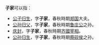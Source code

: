 '''子家'''可以指：
* [[公子归生|公子归生]]，字'''子家'''，春秋時期[[郑国|郑国]]大夫。
* [[公孙归父|公孙归父]]，字'''子家'''，春秋時期[[鲁庄公|鲁庄公]]之孙。
* [[庆封|庆封]]，字'''子家'''，春秋時期[[齐國|齐國]][[宰相|宰相]]。
* [[公孙归生|公孙归生]]，字'''子家'''，春秋時期[[蔡砚侯|蔡砚侯]]之孙。

{{Disambiguation|Z|cat=二字汉名消歧义}}